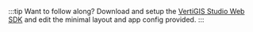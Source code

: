 :::tip Want to follow along?
Download and setup the [VertiGIS Studio Web SDK](../sdk-overview.mdx) and edit the minimal layout and app config provided.
:::

